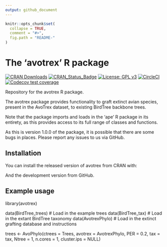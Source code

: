 ```yaml
---
output: github_document
---
```


```r
knitr::opts_chunk$set(
  collapse = TRUE,
  comment = "#>",
  fig.path = "README-"
)
```


# The 'avotrex' R package
[![CRAN Downloads](http://cranlogs.r-pkg.org/badges/grand-total/avotrex)](https://cran.r-project.org/package=avotrex)
[![CRAN_Status_Badge](http://www.r-pkg.org/badges/version/avotrex)](https://cran.r-project.org/package=avotrex)
[![License: GPL v3](https://img.shields.io/badge/License-GPLv3-yellow.svg)](https://www.gnu.org/licenses/gpl-3.0)
[![CircleCI](https://circleci.com/gh/joe-wayman/avotrex/tree/master.svg?style=svg)](https://app.circleci.com/pipelines/github/joe-wayman/avotrex?branch=master)
[![Codecov test coverage](https://codecov.io/gh/joe-wayman/avotrex/branch/master/graph/badge.svg)](https://app.codecov.io/gh/joe-wayman/avotrex?branch=master)


Repository for the avotrex R package.  

The avotrex package provides functionality to graft extinct avian species, present in the AvoTrex dataset, to existing BirdTree backbone trees. 

Note that the package imports and loads in the 'ape' R package in its entirety,
as this provides access to its full range of classes and functions.

As this is version 1.0.0 of the package, it is possible that there are some bugs in places. Please report any issues to us via GitHub.

## Installation

You can install the released version of avotrex from CRAN with:

And the development version from GitHub.

## Example usage

library(avotrex)

data(BirdTree_trees) # Load in the example trees 
data(BirdTree_tax)   # Load in the extant BirdTree taxonomy 
data(AvotrexPhylo)   # Load in the extinct grafting database and instructions

trees <- AvoPhylo(ctrees = Trees, 
avotrex = AvotrexPhylo, PER = 0.2, tax = tax, 
Ntree = 1, n.cores = 1, cluster.ips = NULL)

